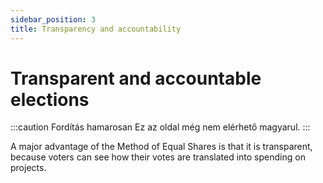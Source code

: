 ```yaml
---
sidebar_position: 3
title: Transparency and accountability
---
```


# Transparent and accountable elections

:::caution Fordítás hamarosan
Ez az oldal még nem elérhető magyarul.
:::

A major advantage of the Method of Equal Shares is that it is transparent, because voters can see how their votes are translated into spending on projects.